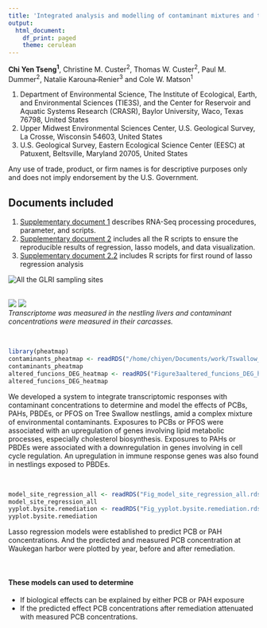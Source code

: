 ```yaml
---
title: 'Integrated analysis and modelling of contaminant mixtures and transcriptomic responses in Tree Swallow (Tachycineta bicolor) nestlings in the Great Lakes'
output:
  html_document:
    df_print: paged
    theme: cerulean
---
```


**Chi Yen Tseng^1^**, Christine M. Custer^2^, Thomas W. Custer^2^, Paul M. Dummer^2^, Natalie Karouna‐Renier^3^ and Cole W. Matson^1^

1. Department of Environmental Science, The Institute of Ecological, Earth, and Environmental Sciences (TIE3S), and the Center for Reservoir and Aquatic Systems Research (CRASR), Baylor University, Waco, Texas 76798, United States 
2. Upper Midwest Environmental Sciences Center, U.S. Geological Survey, La Crosse, Wisconsin 54603, United States 
3. U.S. Geological Survey, Eastern Ecological Science Center (EESC) at Patuxent, Beltsville, Maryland 20705, United States

Any use of trade, product, or firm names is for descriptive purposes only and does not imply endorsement by the U.S. Government.
</br>

## Documents included

1. [Supplementary document 1](GLRI_MS2_supplementary1.html) describes RNA-Seq processing procedures, parameter, and scripts.  
2. [Supplementary document 2](GLRI_MS2_compile.html) includes all the R scripts to ensure the reproducible results of regression, lasso models, and data visualization.  
3. [Supplementary document 2.2](GLRI_MS2_FirstRound_lasso.html) includes R scripts for first round of lasso regression analysis   


![All the GLRI sampling sites](GLRI_site_map.png)  
</br>

![](https://d9-wret.s3.us-west-2.amazonaws.com/assets/palladium/production/s3fs-public/styles/medium/public/springsummer2011_003.jpg?itok=s5voM6CA) ![](https://d9-wret.s3.us-west-2.amazonaws.com/assets/palladium/production/s3fs-public/styles/medium/public/thumbnails/image/DSC01717.JPG?itok=g6WbCIFP)
</br>
*Transcriptome was measured in the nestling livers and contaminant concentrations were measured in their carcasses.* 

</br>

```r
library(pheatmap)
contaminants_pheatmap <- readRDS("/home/chiyen/Documents/work/Tswallow_chem_GLRI_update/Update_chem_bioindicator_GLRI/contaminants_pheatmap.rds")
contaminants_pheatmap
altered_funcions_DEG_heatmap <- readRDS("Figure3aaltered_funcions_DEG_heatmap.rds")
altered_funcions_DEG_heatmap
```
We developed a system to integrate transcriptomic responses with contaminant concentrations to determine and model the effects of PCBs, PAHs, PBDEs, or PFOS on Tree Swallow nestlings, amid a complex mixture of environmental contaminants. Exposures to PCBs or PFOS were associated with an upregulation of genes involving lipid metabolic processes, especially cholesterol biosynthesis. Exposures to PAHs or PBDEs were associated with a downregulation in genes involving in cell cycle regulation. An upregulation in immune response genes was also found in nestlings exposed to PBDEs.  

</br>

```r
model_site_regression_all <- readRDS("Fig_model_site_regression_all.rds")
model_site_regression_all
yyplot.bysite.remediation <- readRDS("Fig_yyplot.bysite.remediation.rds")
yyplot.bysite.remediation
```
Lasso regression models were established to predict PCB or PAH concentrations. And the predicted and measured PCB concentration at Waukegan harbor were plotted by year, before and after remediation. 

</br>

#### These models can used to determine  
* If biological effects can be explained by either PCB or PAH exposure   
* If the predicted effect PCB concentrations after remediation attenuated with measured PCB concentrations.  

